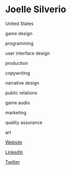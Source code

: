# Joelle Silverio

<Location>

United States

</Location>

<Skills>

game design

programming

user interface design

production

copywriting

narrative design

public relations

game audio

marketing

quality assurance

art

</Skills>

<Personal>

[Website](http://tripwireinteractive.com/about-us.aspx)

[LinkedIn](https://www.linkedin.com/in/joellesilverio/)

[Twitter](https://twitter.com/gamerific)

</Personal>


